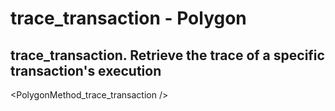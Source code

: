 # trace_transaction  - Polygon

## trace_transaction. Retrieve the trace of a specific transaction's execution


<PolygonMethod_trace_transaction />
